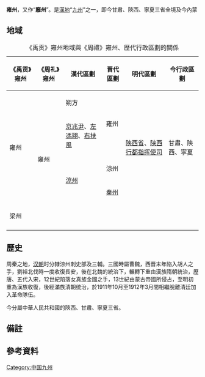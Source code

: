 {{Otheruses|雍州|subject=漢族九州之一的雍州|other=其他同名的雍州}}
'''雍州'''，又作“'''廱州'''”。是[[漢地|漢地]]“[[九州_(中国)|九州]]”之一，即今甘肅、陝西、寧夏三省全境及今內蒙

== 地域 ==
{| class="wikitable" 
|+《禹贡》雍州地域與《周禮》雍州、歴代行政區劃的關係
! 《禹贡》雍州 !! 《周礼》雍州 !! 漢代區劃 !! 晋代區劃 !! 明代區劃!! 今行政區劃
|-
| rowspan=4 | 雍州 || rowspan=5 | 雍州{{noteTag|name=a1|1=梁州地域併入雍州{{refTag|name=A1|1=《漢書·地理志第八上》：「周既克殷，監於二代而損益之，定官分職，改禹徐、梁二州合之於雍、青，分冀州之地以為幽、並。」}}}}  || 朔方{{noteTag|name=a2|1=朔方原屬雍州地域{{refTag|name=A2|1=揚雄《十二州箴·并州牧箴》：「雍別朔方，河水悠悠。」}}，後在西汉末年被并入并州}} || rowspan=2 | 雍州 || rowspan=4 | [[陝西等處承宣布政使司|陝西省]]、[[陕西行都指挥使司|陕西行都指挥使司]]{{refTag|name=A3|1=根据成書於1461年的《大明一统志》}}|| rowspan=4 | 甘肅、陝西、寧夏
|-
| [[京兆尹|京兆尹]]、[[左馮翊|左馮翊]]、[[右扶風|右扶風]]{{noteTag|name=a3|1=司隶七郡中的京兆尹、左馮翊、右扶風三郡屬雍州地域{{refTag|name=A4|1=《晉書卷十四·志第四·地理上·司州》：「司州。案《禹貢》豫州之地。及漢武帝，初置司隸校尉，所部三輔、三河諸郡。其界西得雍州之京兆、馮翊、扶風三郡，北得冀州之河東、河內二郡，東得豫州之弘農、河南二郡，郡凡七。」}}。}}  
|-
| rowspan=2 | [[涼州刺史部|涼州]]{{noteTag|name=a4|1=凉州由雍州改名而来{{refTag|name=A5|1=《晉書卷十四·志第四·地理上·涼州》：「涼州。案禹貢雍州之西界，周衰，其地為狄。秦興美陽甘泉宮，本匈奴鑄金人祭天之處。匈奴既失甘泉，又使休屠、渾邪王等居涼州之地。二王後以地降漢，漢置張掖、酒泉、敦煌、武威郡。其後又置金城郡，謂之河西五郡。漢改周之雍州為涼州，蓋以地處西方，常寒涼也。」}}，而三辅和朔方也自雍州地域析出}} || 涼州 
|-
| [[秦州_(古代)|秦州]]
|-
| 梁州{{noteTag|name=a5|1=在周代併入雍州，即漢代的[[益州刺史部|益州]]{{refTag|name=A6|1=揚雄《蜀都賦》「蜀都之地，古曰梁州。禹治其江，渟臯彌望，郁乎青蔥，沃壄千里。」}}{{refTag|name=A7|1=揚雄《十二州箴·益州牧箴》雲「巖巖岷山，古曰梁州。」}}{{refTag|name=A8|1=《華陽國志·巴志》：「《洛書》曰『人皇始出，繼地皇之後，兄弟九人，分理九州，為九囿。人皇居中州，制八輔。』華陽之壤，梁岷之域，是其一囿；囿中之國，則巴蜀矣。其分野，輿鬼、東井。其君，上世未聞。五帝以來，黃帝、高陽之支庶，世為侯伯。及禹治水命州，巴、蜀以屬梁州。」}}{{refTag|name=A9|1=《華陽國志·巴志》：「昔在唐堯，洪水滔天。鯀功無成，聖禹嗣興，導江疏河，百川蠲修；封殖天下，因古九囿以置九州。仰稟參伐，俯壤華陽，黑水、江、漢為梁州。...及武王克商，並徐合青，省梁合雍，而職方氏猶掌其地，辨其土壤，甄其貫利，迄於秦帝。漢興，高祖藉之成業。武帝開拓疆壤，乃改雍曰涼，革梁曰益。故巴、漢、庸、蜀屬益州。」}} 。}} || {{N/A}}|| {{N/A}} || {{N/A}}|| {{N/A}} 
|- 
|}
== 歷史 ==
周秦之地，[[汉朝|汉朝]]时分隸涼州刺史部及三輔。三國時屬曹魏，西晋末年陷入胡人之手，劉裕北伐時一度收復長安，後在北魏的統治下，輾轉下重由漢族隋朝統治，歴唐、五代入宋，12世紀陷落女真族金國之手，13世紀由蒙古帝國所侵占，至明初重為漢族收復，後經滿族清朝统治，於1911年10月至1912年3月間相繼脫離清廷加入革命隊伍。

今分屬中華人民共和國的陝西、甘肅、寧夏三省。

==備註==
{{noteFoot}}
==參考資料==
{{refFoot}}


{{中国九州}}

[[Category:中国九州|Category:中国九州]]